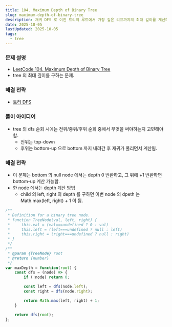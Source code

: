 ```yaml
---
title: 104. Maximum Depth of Binary Tree
slug: maximum-depth-of-binary-tree
description: 재귀 DFS 로 이진 트리의 루트에서 가장 깊은 리프까지의 최대 깊이를 계산하는 방법 정리
date: 2025-10-05
lastUpdated: 2025-10-05
tags:
  - tree
---
```


### 문제 설명
* [LeetCode 104. Maximum Depth of Binary Tree](https://leetcode.com/problems/maximum-depth-of-binary-tree/)
* tree 의 최대 깊이를 구하는 문제.

### 해결 전략

* [트리 DFS](../../frame/tree-dfs/) 

### 풀이 아이디어
* tree 의 dfs 순회 시에는 전위/중위/후위 순회 중에서 무엇을 써야하는지 고민해야 함.
    - 전위는 top-down
    - 후위는 bottom-up 으로 bottom 까지 내려간 후 재귀가 풀리면서 계산됨.

### 해결 전략
* 이 문제는 bottom 의 null node 에서는 depth 0 반환하고, 그 위에 +1 반환하면 bottom-up 계산 가능함.
* 한 node 에서는 depth 계산 방법
  - child 의 left, right 의 depth 를 구하면 이번 node 의 dpeth 는 Math.max(left, right) + 1 이 됨.

```typescript
/**
 * Definition for a binary tree node.
 * function TreeNode(val, left, right) {
 *     this.val = (val===undefined ? 0 : val)
 *     this.left = (left===undefined ? null : left)
 *     this.right = (right===undefined ? null : right)
 * }
 */
/**
 * @param {TreeNode} root
 * @return {number}
 */
var maxDepth = function(root) {
    const dfs = (node) => {
        if (!node) return 0;

        const left = dfs(node.left);
        const right = dfs(node.right);

        return Math.max(left, right) + 1;
    }

    return dfs(root);
};
```
